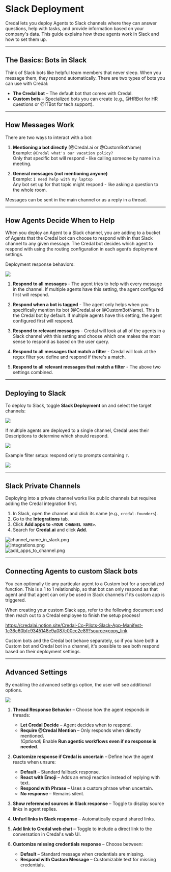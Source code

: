 # Slack Deployment

Credal lets you deploy Agents to Slack channels where they can answer questions, help with tasks, and provide information based on your company's data. This guide explains how these agents work in Slack and how to set them up.

---

## The Basics: Bots in Slack
Think of Slack bots like helpful team members that never sleep. When you message them, they respond automatically. There are two types of bots you can use with Credal:
- **The Credal bot** – The default bot that comes with Credal.
- **Custom bots** – Specialized bots you can create (e.g., @HRBot for HR questions or @ITBot for tech support).

---

## How Messages Work
There are two ways to interact with a bot:

1. **Mentioning a bot directly** (@Credal.ai or @CustomBotName)  
   Example: `@Credal what's our vacation policy?`  
   Only that specific bot will respond - like calling someone by name in a meeting.

2. **General messages (not mentioning anyone)**  
   Example: `I need help with my laptop`  
   Any bot set up for that topic might respond - like asking a question to the whole room.

Messages can be sent in the main channel or as a reply in a thread.

---

## How Agents Decide When to Help
When you deploy an Agent to a Slack channel, you are adding to a bucket of Agents that the Credal bot can choose to respond with in that Slack channel to any given message. The Credal bot decides which agent to respond with using the routing configuration in each agent’s deployment settings.

Deployment response behaviors:

<Frame>
  <img src="/docs/assets/agents/routing-options.png" />
</Frame>


1. **Respond to all messages** - The agent tries to help with every message in the channel. If multiple agents have this setting, the agent configured first will respond.

2. **Respond when a bot is tagged** - The agent only helps when you specifically mention its bot (@Credal.ai or @CustomBotName). This is the Credal bot by default. If multiple agents have this setting, the agent configured first will respond.

3. **Respond to relevant messages** - Credal will look at all of the agents in a Slack channel with this setting and choose which one makes the most sense to respond as based on the user query.

4. **Respond to all messages that match a filter** - Credal will look at the regex filter you define and respond if there's a match.

5. **Respond to all relevant messages that match a filter** - The above two settings combined. 


---

## Deploying to Slack
To deploy to Slack, toggle **Slack Deployment** on and select the target channels:

<Frame>
  <img src="/docs/assets/agents/create-steps/agent-slack-channel-deploy.png" />
</Frame>

If multiple agents are deployed to a single channel, Credal uses their Descriptions to determine which should respond.  

<Frame>
  <img src="/docs/assets/agents/create-steps/agent-slack-trigger-dropdown.png" />
</Frame>


Example filter setup: respond only to prompts containing `?`.


<Frame>
  <img src="/docs/assets/agents/create-steps/relevant-slack-filter.png" />
</Frame>

---

## Slack Private Channels
Deploying into a private channel works like public channels but requires adding the Credal integration first.

1. In Slack, open the channel and click its name (e.g., `credal-founders`).
2. Go to the **Integrations** tab.
3. Click **Add apps to `<YOUR CHANNEL NAME>`**.
4. Search for **Credal.ai** and click **Add**.

![channel_name_in_slack.png](/docs/assets/agents/create-steps/channel_name_in_slack.png)  
![integrations.png](/docs/assets/agents/create-steps/integrations.png)  
![add_apps_to_channel.png](/docs/assets/agents/create-steps/add_apps_to_channel.png)

---

## Connecting Agents to custom Slack bots

You can optionally tie any particular agent to a Custom bot for a specialized function. This is a 1 to 1 relationship, so that bot can only respond as that agent and that agent can only be used in Slack channels if its custom app is triggered.

When creating your custom Slack app, refer to the following document and then reach out to a Credal employee to finish the setup process!

https://credalai.notion.site/Credal-Co-Pilots-Slack-App-Manifest-1c36c60bfc9345148e9a087c00cc2e89?source=copy_link

Custom bots and the Credal bot behave separately, so if you have both a Custom bot and Credal bot in a channel, it's possible to see both respond based on their deployment settings.

---

## Advanced Settings

By enabling the advanced settings option, the user will see additional options.

<Frame>
  <img src="/docs/assets/agents/create-steps/agent-slack-advance-settings.png" />
</Frame>

1. **Thread Response Behavior** – Choose how the agent responds in threads:  
   - **Let Credal Decide** – Agent decides when to respond.  
   - **Require @Credal Mention** – Only responds when directly mentioned.  
   *(Optional)* Enable **Run agentic workflows even if no response is needed**.

2. **Customize response if Credal is uncertain** – Define how the agent reacts when unsure:  
   - **Default** – Standard fallback response.  
   - **React with Emoji** – Adds an emoji reaction instead of replying with text.  
   - **Respond with Phrase** – Uses a custom phrase when uncertain.  
   - **No response** – Remains silent.

3. **Show referenced sources in Slack response** – Toggle to display source links in agent replies.

4. **Unfurl links in Slack response** – Automatically expand shared links.

5. **Add link to Credal web chat** – Toggle to include a direct link to the conversation in Credal's web UI.

6. **Customize missing credentials response** – Choose between:  
   - **Default** – Standard message when credentials are missing.  
   - **Respond with Custom Message** – Customizable text for missing credentials.
